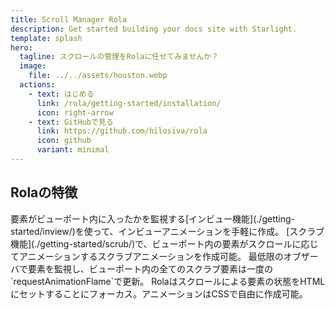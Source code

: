 ```yaml
---
title: Scroll Manager Rola
description: Get started building your docs site with Starlight.
template: splash
hero:
  tagline: スクロールの管理をRolaに任せてみませんか？
  image:
    file: ../../assets/houston.webp
  actions:
    - text: はじめる
      link: /rola/getting-started/installation/
      icon: right-arrow
    - text: GitHubで見る
      link: https://github.com/hilosiva/rola
      icon: github
      variant: minimal
---
```




## Rolaの特徴


<CardGrid>
	<Card title="インビュー機能" icon="seti:ignored" data-rola-trigger>
		要素がビューポート内に入ったかを監視する[インビュー機能](./getting-started/inview/)を使って、インビューアニメーションを手軽に作成。
	</Card>
	<Card title="スクラブ機能" icon="random">
		[スクラブ機能](./getting-started/scrub/)で、ビューポート内の要素がスクロールに応じてアニメーションするスクラブアニメーションを作成可能。
	</Card>
	<Card title="パフォーマンス" icon="rocket">
		最低限のオブザーバで要素を監視し、ビューポート内の全てのスクラブ要素は一度の`requestAnimationFlame`で更新。
	</Card>
	<Card title="CSSで自由にアニメーション" icon="seti:css">
		Rolaはスクロールによる要素の状態をHTMLにセットすることにフォーカス。アニメーションはCSSで自由に作成可能。
	</Card>
</CardGrid>
